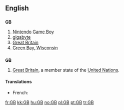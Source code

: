 ==English==

==={{initialism}}===
'''GB'''

# [[Nintendo]] [[Game Boy]]
# [[gigabyte]]
# [[Great Britain]]
# [[w:Green Bay, Wisconsin|Green Bay, Wisconsin]]

==={{abbreviation}}===
'''GB'''

# [[Great Britain]], a member state of the [[United Nations]].

====Translations====
{{trans-top|gigabyte}}
* French: {{t+|fr|Go}}
{{trans-mid}}
{{trans-bottom}}

[[fr:GB]]
[[kk:GB]]
[[hu:GB]]
[[no:GB]]
[[pl:GB]]
[[pt:GB]]
[[tr:GB]]